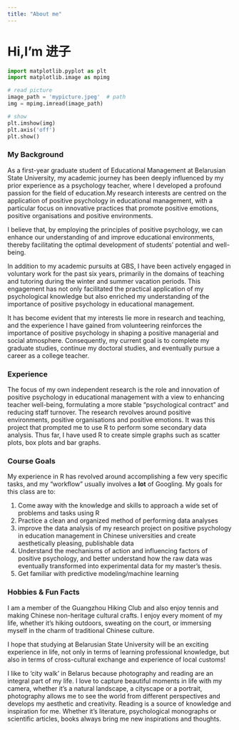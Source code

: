 ---
title: "About me"
---

# Hi,I'm 进子
```{python}
import matplotlib.pyplot as plt
import matplotlib.image as mpimg

# read picture
image_path = 'mypicture.jpeg'  # path
img = mpimg.imread(image_path)

# show
plt.imshow(img)
plt.axis('off') 
plt.show()
```

### My Background

As a first-year graduate student of Educational Management at Belarusian State University, my academic journey has been deeply influenced by my prior experience as a psychology teacher, where I developed a profound passion for the field of education.My research interests are centred on the application of positive psychology in educational management, with a particular focus on innovative practices that promote positive emotions, positive organisations and positive environments.

I believe that, by employing the principles of positive psychology, we can enhance our understanding of and improve educational environments, thereby facilitating the optimal development of students' potential and well-being.

In addition to my academic pursuits at GBS, I have been actively engaged in voluntary work for the past six years, primarily in the domains of teaching and tutoring during the winter and summer vacation periods. This engagement has not only facilitated the practical application of my psychological knowledge but also enriched my understanding of the importance of positive psychology in educational management. 

It has become evident that my interests lie more in research and teaching, and the experience I have gained from volunteering reinforces the importance of positive psychology in shaping a positive managerial and social atmosphere. Consequently, my current goal is to complete my graduate studies, continue my doctoral studies, and eventually pursue a career as a college teacher.

### Experience
The focus of my own independent research is the role and innovation of positive psychology in educational management with a view to enhancing teacher well-being, formulating a more stable "psychological contract" and reducing staff turnover. The research revolves around positive environments, positive organisations and positive emotions. It was this project that prompted me to use R to perform some secondary data analysis. Thus far, I have used R to create simple graphs such as scatter plots, box plots and bar graphs.

### Course Goals
My experience in R has revolved around accomplishing a few very specific tasks, and my "workflow" usually involves a **lot** of Googling. My goals for this class are to:

1. Come away with the knowledge and skills to approach a wide set of problems and tasks using R
2. Practice a clean and organized method of performing data analyses
3. improve the data analysis of my research project on positive psychology in education management in Chinese universities and create aesthetically pleasing, publishable data
4. Understand the mechanisms of action and influencing factors of positive psychology, and better understand how the raw data was eventually transformed into experimental data for my master's thesis.
5. Get familiar with predictive modeling/machine learning


### Hobbies & Fun Facts
I am a member of the Guangzhou Hiking Club and also enjoy tennis and making Chinese non-heritage cultural crafts. I enjoy every moment of my life, whether it's hiking outdoors, sweating on the court, or immersing myself in the charm of traditional Chinese culture.

I hope that studying at Belarusian State University will be an exciting experience in life, not only in terms of learning professional knowledge, but also in terms of cross-cultural exchange and experience of local customs!

I like to ‘city walk’ in Belarus because photography and reading are an integral part of my life. I love to capture beautiful moments in life with my camera, whether it's a natural landscape, a cityscape or a portrait, photography allows me to see the world from different perspectives and develops my aesthetic and creativity. Reading is a source of knowledge and inspiration for me. Whether it's literature, psychological monographs or scientific articles, books always bring me new inspirations and thoughts.


